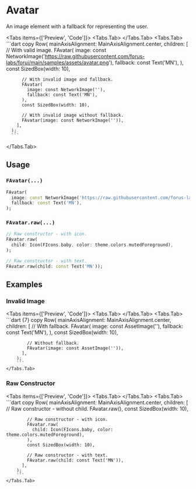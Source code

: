 
# Avatar

An image element with a fallback for representing the user.

<LinkBadgeGroup>
  <LinkBadge label="API Reference" href="https://pub.dev/documentation/forui/latest/forui.widgets.avatar/" />
</LinkBadgeGroup>

<Tabs items={['Preview', 'Code']}>
  <Tabs.Tab>
      <Widget name='avatar' variant='default' query={{}}/>
  </Tabs.Tab>
  <Tabs.Tab>
      ```dart copy
      Row(
        mainAxisAlignment: MainAxisAlignment.center,
        children: [
          // With valid image.
          FAvatar(
            image: const NetworkImage('https://raw.githubusercontent.com/forus-labs/forui/main/samples/assets/avatar.png'),
            fallback: const Text('MN'),
          ),
          const SizedBox(width: 10),

          // With invalid image and fallback.
          FAvatar(
            image: const NetworkImage(''),
            fallback: const Text('MN'),
          ),
          const SizedBox(width: 10),

          // With invalid image without fallback.
          FAvatar(image: const NetworkImage('')),
        ],
      );
      ```

  </Tabs.Tab>
</Tabs>

## Usage

### `FAvatar(...)`

```dart copy
FAvatar(
  image: const NetworkImage('https://raw.githubusercontent.com/forus-labs/forui/main/samples/assets/avatar.png'),
  fallback: const Text('MN'),
);
```

### `FAvatar.raw(...)`

```dart copy
// Raw constructor - with icon.
FAvatar.raw(
  child: Icon(FIcons.baby, color: theme.colors.mutedForeground),
);

// Raw constructor - with text.
FAvatar.raw(child: const Text('MN'));
```

## Examples

### Invalid Image

<Tabs items={['Preview', 'Code']}>
    <Tabs.Tab>
        <Widget name='avatar' variant='invalid' query={{}}/>
    </Tabs.Tab>
    <Tabs.Tab>
        ```dart {7} copy
        Row(
          mainAxisAlignment: MainAxisAlignment.center,
          children: [
            // With fallback.
            FAvatar(
              image: const AssetImage(''),
              fallback: const Text('MN'),
            ),
            const SizedBox(width: 10),

            // Without fallback.
            FAvatar(image: const AssetImage('')),
          ],
        );
        ```
    </Tabs.Tab>

</Tabs>

### Raw Constructor

<Tabs items={['Preview', 'Code']}>
    <Tabs.Tab>
        <Widget name='avatar' variant='raw' query={{}}/>
    </Tabs.Tab>
    <Tabs.Tab>
        ```dart copy
        Row(
          mainAxisAlignment: MainAxisAlignment.center,
          children: [
            // Raw constructor - without child.
            FAvatar.raw(),
            const SizedBox(width: 10),

            // Raw constructor - with icon.
            FAvatar.raw(
              child: Icon(FIcons.baby, color: theme.colors.mutedForeground),
            ),
            const SizedBox(width: 10),

            // Raw constructor - with text.
            FAvatar.raw(child: const Text('MN')),
          ],
        );
        ```
    </Tabs.Tab>

</Tabs>
